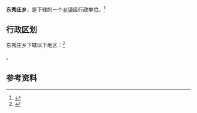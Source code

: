 {{中国乡级行政区|14/09/28/207/000}}

'''东秀庄乡'''，是{{PRC admin/fullname|14/09/28/207/000|3}}下辖的一个[[乡镇|乡镇]]级行政单位。<ref>{{PRC admin/ref sgc|{{PRC admin/parent|14/09/28/207/000}}}}</ref>

== 行政区划 ==

东秀庄乡下辖以下地区：<ref>{{PRC admin/ref sgc|14/09/28/207/000}}</ref>

{{PRC admin/children|14/09/28/207/000}}。

== 参考资料 ==

{{reflist}}

{{行政区划小作品}}
{{PRC admin/navcat|14/09/28/207/000}}